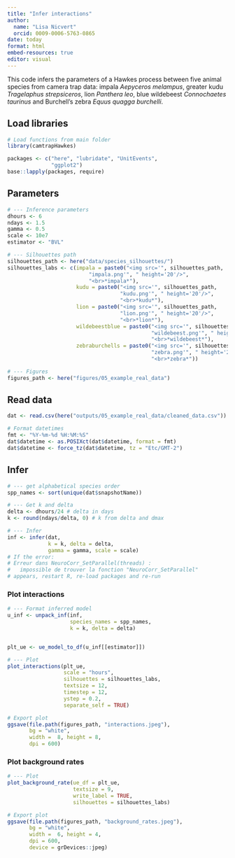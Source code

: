 ```yaml
---
title: "Infer interactions"
author: 
  name: "Lisa Nicvert"
  orcid: 0009-0006-5763-0865
date: today
format: html
embed-resources: true
editor: visual
---
```


This code infers the parameters of a Hawkes process between five animal species from camera trap data: impala *Aepyceros melampus*, greater kudu *Tragelaphus strepsiceros*, lion *Panthera leo*, blue wildebeest *Connochaetes taurinus* and Burchell's zebra *Equus quagga burchelli*.

## Load libraries

```r
# Load functions from main folder
library(camtrapHawkes)

packages <- c("here", "lubridate", "UnitEvents",
              "ggplot2")
base::lapply(packages, require)

```

## Parameters

```r
# --- Inference parameters
dhours <- 6
ndays <- 1.5
gamma <- 0.5
scale <- 10e7
estimator <- "BVL"

# --- Silhouettes path
silhouettes_path <- here("data/species_silhouettes/")
silhouettes_labs <- c(impala = paste0("<img src='", silhouettes_path, 
                          "impala.png'", " height='20'/>", 
                          "<br>*impala*"),
                      kudu = paste0("<img src='", silhouettes_path, 
                                    "kudu.png'", " height='20'/>", 
                                    "<br>*kudu*"),
                      lion = paste0("<img src='", silhouettes_path, 
                                    "lion.png'", " height='20'/>", 
                                    "<br>*lion*"),
                      wildebeestblue = paste0("<img src='", silhouettes_path, 
                                              "wildebeest.png'", " height='20'/>",
                                              "<br>*wildebeest*"),
                      zebraburchells = paste0("<img src='", silhouettes_path, 
                                              "zebra.png'", " height='20'/>",
                                              "<br>*zebra*"))

# --- Figures
figures_path <- here("figures/05_example_real_data")
```

## Read data

```r
dat <- read.csv(here("outputs/05_example_real_data/cleaned_data.csv"))

# Format datetimes
fmt <- "%Y-%m-%d %H:%M:%S"
dat$datetime <- as.POSIXct(dat$datetime, format = fmt)
dat$datetime <- force_tz(dat$datetime, tz = "Etc/GMT-2")

```

## Infer

```r
# --- get alphabetical species order 
spp_names <- sort(unique(dat$snapshotName))

# --- Get k and delta
delta <- dhours/24 # delta in days
k <- round(ndays/delta, 0) # k from delta and dmax

# --- Infer
inf <- infer(dat, 
             k = k, delta = delta,
             gamma = gamma, scale = scale)
# If the error:
# Erreur dans NeuroCorr_SetParallel(threads) : 
#   impossible de trouver la fonction "NeuroCorr_SetParallel"
# appears, restart R, re-load packages and re-run
```

### Plot interactions

```r
# --- Format inferred model
u_inf <- unpack_inf(inf, 
                    species_names = spp_names, 
                    k = k, delta = delta)


plt_ue <- ue_model_to_df(u_inf[[estimator]])

# --- Plot
plot_interactions(plt_ue,
                  scale = "hours", 
                  silhouettes = silhouettes_labs,
                  textsize = 12,
                  timestep = 12,
                  ystep = 0.2,
                  separate_self = TRUE)

# Export plot
ggsave(file.path(figures_path, "interactions.jpeg"),
       bg = "white",
       width =  8, height = 8,
       dpi = 600)
```

### Plot background rates

```r
# --- Plot
plot_background_rate(ue_df = plt_ue,
                     textsize = 9,
                     write_label = TRUE,
                     silhouettes = silhouettes_labs)

# Export plot
ggsave(file.path(figures_path, "background_rates.jpeg"),
       bg = "white",
       width =  6, height = 4,
       dpi = 600,
       device = grDevices::jpeg)
```
